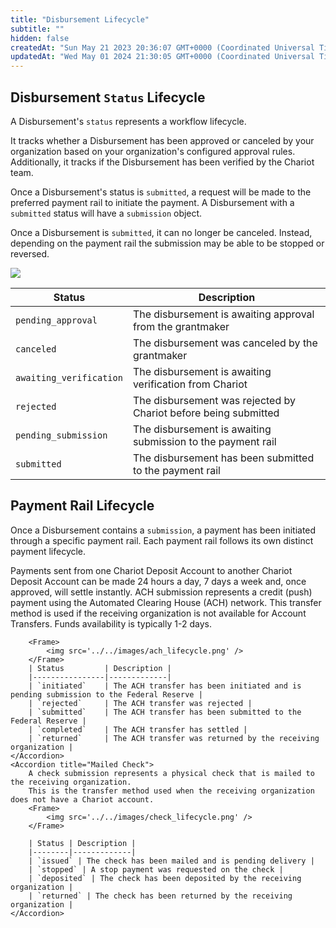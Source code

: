 ```yaml
---
title: "Disbursement Lifecycle"
subtitle: ""
hidden: false
createdAt: "Sun May 21 2023 20:36:07 GMT+0000 (Coordinated Universal Time)"
updatedAt: "Wed May 01 2024 21:30:05 GMT+0000 (Coordinated Universal Time)"
---
```

## Disbursement `Status` Lifecycle
A Disbursement's `status` represents a workflow lifecycle.

It tracks whether a Disbursement has been approved or canceled by your organization based on your organization's configured approval rules.
Additionally, it tracks if the Disbursement has been verified by the Chariot team.

Once a Disbursement's status is `submitted`, a request will be made to the preferred payment rail to initiate the payment.
A Disbursement with a `submitted` status will have a `submission` object.

Once a Disbursement is `submitted`, it can no longer be canceled. Instead, depending on the payment rail the submission may be able to be stopped or reversed.
<Frame>
    <img src='../../images/disbursement_status_lifecycle.png' />
</Frame>

 Status | Description |
|--------|-------------|
| `pending_approval` | The disbursement is awaiting approval from the grantmaker |
| `canceled` | The disbursement was canceled by the grantmaker |
| `awaiting_verification` | The disbursement is awaiting verification from Chariot |
| `rejected` | The disbursement was rejected by Chariot before being submitted|
| `pending_submission` | The disbursement is awaiting submission to the payment rail|
| `submitted` | The disbursement has been submitted to the payment rail |

## Payment Rail Lifecycle
Once a Disbursement contains a `submission`, a payment has been initiated through a specific payment rail. Each payment rail follows its own distinct payment lifecycle.

<AccordionGroup>
    <Accordion title="In-Network Payments">
        Payments sent from one Chariot Deposit Account<span title="Chariot is a financial technology company, not a bank. Chariot Accounts come with a Demand Deposit Account through our banking services partner, Column N.A., Member FDIC. Deposits in Chariot Accounts are eligible for FDIC insurance up to $250,000 per depositor, for each insurable capacity in which the account is held."><sup><Icon icon="fa-regular fa-circle-info" size="2.5"/></sup></span> to another Chariot Deposit Account can be made 24 hours a day, 7 days a week and, once approved, will settle instantly.
    </Accordion>
    <Accordion title="ACH">
        ACH submission represents a credit (push) payment using the Automated Clearing House (ACH) network.
        This transfer method is used if the receiving organization is not available for Account Transfers.
        Funds availability is typically 1-2 days.

        <Frame>
            <img src='../../images/ach_lifecycle.png' />
        </Frame>
        | Status         | Description |
        |----------------|-------------|
        | `initiated`    | The ACH transfer has been initiated and is pending submission to the Federal Reserve |
        | `rejected`     | The ACH transfer was rejected |
        | `submitted`    | The ACH transfer has been submitted to the Federal Reserve |
        | `completed`    | The ACH transfer has settled |
        | `returned`     | The ACH transfer was returned by the receiving organization |
    </Accordion>
    <Accordion title="Mailed Check">
        A check submission represents a physical check that is mailed to the receiving organization.
        This is the transfer method used when the receiving organization does not have a Chariot account.
        <Frame>
            <img src='../../images/check_lifecycle.png' />
        </Frame>

        | Status | Description |
        |--------|-------------|
        | `issued` | The check has been mailed and is pending delivery |
        | `stopped` | A stop payment was requested on the check |
        | `deposited` | The check has been deposited by the receiving organization |
        | `returned` | The check has been returned by the receiving organization |
    </Accordion>

</AccordionGroup>